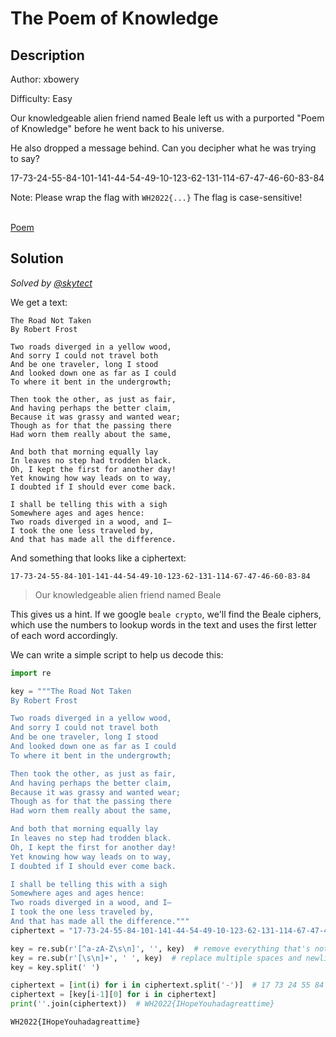 # The Poem of Knowledge

## Description

Author: xbowery

Difficulty: Easy

Our knowledgeable alien friend named Beale left us with a purported "Poem of Knowledge" before he went back to his universe.

He also dropped a message behind. Can you decipher what he was trying to say?

17-73-24-55-84-101-141-44-54-49-10-123-62-131-114-67-47-46-60-83-84

Note: Please wrap the flag with `WH2022{...}`
The flag is case-sensitive!

<br />
<a href="/files/whitehacks-2022/Poem" download>
  Poem
</a>

## Solution

_Solved by [@skytect](https://github.com/skytect)_

We get a text:

```
The Road Not Taken
By Robert Frost

Two roads diverged in a yellow wood,
And sorry I could not travel both
And be one traveler, long I stood
And looked down one as far as I could
To where it bent in the undergrowth;

Then took the other, as just as fair,
And having perhaps the better claim,
Because it was grassy and wanted wear;
Though as for that the passing there
Had worn them really about the same,

And both that morning equally lay
In leaves no step had trodden black.
Oh, I kept the first for another day!
Yet knowing how way leads on to way,
I doubted if I should ever come back.

I shall be telling this with a sigh
Somewhere ages and ages hence:
Two roads diverged in a wood, and I—
I took the one less traveled by,
And that has made all the difference.
```

And something that looks like a ciphertext:

```
17-73-24-55-84-101-141-44-54-49-10-123-62-131-114-67-47-46-60-83-84
```

> Our knowledgeable alien friend named Beale

This gives us a hint. If we google `beale crypto`, we'll find the Beale ciphers, which use the numbers to lookup words in the text and uses the first letter of each word accordingly.

We can write a simple script to help us decode this:

```python
import re

key = """The Road Not Taken
By Robert Frost

Two roads diverged in a yellow wood,
And sorry I could not travel both
And be one traveler, long I stood
And looked down one as far as I could
To where it bent in the undergrowth;

Then took the other, as just as fair,
And having perhaps the better claim,
Because it was grassy and wanted wear;
Though as for that the passing there
Had worn them really about the same,

And both that morning equally lay
In leaves no step had trodden black.
Oh, I kept the first for another day!
Yet knowing how way leads on to way,
I doubted if I should ever come back.

I shall be telling this with a sigh
Somewhere ages and ages hence:
Two roads diverged in a wood, and I—
I took the one less traveled by,
And that has made all the difference."""
ciphertext = "17-73-24-55-84-101-141-44-54-49-10-123-62-131-114-67-47-46-60-83-84"

key = re.sub(r'[^a-zA-Z\s\n]', '', key)  # remove everything that's not a letter, space, or newline
key = re.sub(r'[\s\n]+', ' ', key)  # replace multiple spaces and newlines with single spaces
key = key.split(' ')

ciphertext = [int(i) for i in ciphertext.split('-')]  # 17 73 24 55 84 101 141 44 54 49 10 123 62 131 114 67 47 46 60 83 84
ciphertext = [key[i-1][0] for i in ciphertext]
print(''.join(ciphertext))  # WH2022{IHopeYouhadagreattime}
```

`WH2022{IHopeYouhadagreattime}`
